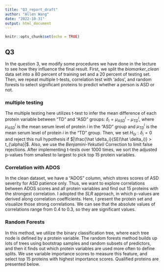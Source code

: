 ```yaml
---
title: "Q3_report_draft"
author: "Allen Wang"
date: "2022-10-31"
output: html_document
---
```


```r
knitr::opts_chunk$set(echo = TRUE)
```

## Q3 

In the question 3, we modify some procedures we have done in the lecture to see how they influence the final result. First, we split the _biomarker_clean_ data set into a 80 percent of training set and a 20 percent of testing set. Then, we repeat multiple t-tests, correlation test with 'ados', and random forests to select significant proteins to predict whether a person is ASD or not.

### multiple testing
The multiple testing here utilizes t-test to infer the mean difference of each protein variable between "TD" and "ASD" groups: $\delta_i = \mu^i_{ASD} - \mu^i_{TD}$, where $\mu^i_{ASD}$ is the mean serum level of protein $i$ in the "ASD" group and $\mu^i_{TD}$ is the mean serum level of protein $i$ in the "TD" group. Then, we set $H_{0i}: \delta_i = 0$ and reject this null hypothesis if $|\frac{\hat \delta_i}{SE(\hat \delta_i)} > t_{\alpha}|$. Also, we use the _Benjamini-Yekutieli_ Correction to limit false rejections. After implementing t-tests over 1000 times, we sort the adjusted p-values from smallest to largest to pick top 15 protein variables.


### Correlation with ADOS
In the clean dataset, we have a "ADOS" column, which stores scores of ASD severity for ASD patience only. Thus, we want to explore correlations between ADOS scores and all protein variables and find out 15 proteins with the strongest correlation. I adopted the _SLR_ approach, in which p-values are derived along correlation coefficients. Here, I present the  protein set and visualize those strong correlations. We can see that the absolute values of correlations range from 0.4 to 0.3, so they are significant values. 

### Random Forests 
In this method, we utilize the binary classification tree, where each tree node is defined by a protein variable. The random forests method builds up lots of trees using bootstrap samples and random subsets of predictors, and then it finds out which protein variables are used more often to define splits. We use variable importance scores to measure this feature, and select top 15 proteins with highest importance scores. Qualified proteins are presented below.





